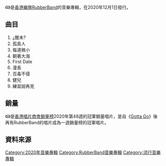 {{Unreferenced|time=2020-12-31T04:05:00+00:00}}
{{noteTA
|G1=Music
|G2=Show
}}
{{Infobox album
| name       = {{lang|en|i}}
| type       = studio
| artist     = [[RubberBand|RubberBand]]
| cover      = 
| alt        = 
| caption    = 
| released   = {{Start date|2020|12|01}}
| recorded   = 2020年
| studio     =
| genre      = [[粵語流行音樂|粵語流行音樂]]
| length     = {{Duration|m=37|s=18}}
| label      = [[R_Flat|R Flat]]
| producer   = 
| prev_title = [[Hours_(專輯)|Hours]]
| prev_year  = 2018
| next_title = 
| next_year  = 
}}

《'''i'''》是[[香港|香港]][[樂隊|樂隊]][[RubberBand|RubberBand]]的音樂專輯，在2020年12月1日發行。

==曲目==
#¿醒未?
#孤島人
#每道微小
#朝著大海
#First Date
#漫長
#百毒不侵
#健兒
#練習說再見

==銷量==
《'''i'''》是[[香港唱片商會銷量榜|香港唱片商會銷量榜]]2020年第48週的冠軍銷量唱片，是自《[[Gotta_Go_(專輯)|Gotta Go]]》後再有RubberBand的唱片成為一週銷量榜的冠軍唱片。

== 資料來源 ==
{{reflist}}
{{RubberBand}}
[[Category:2020年音樂專輯|Category:2020年音樂專輯]]
[[Category:RubberBand音樂專輯|Category:RubberBand音樂專輯]]
[[Category:流行音樂專輯|Category:流行音樂專輯]]